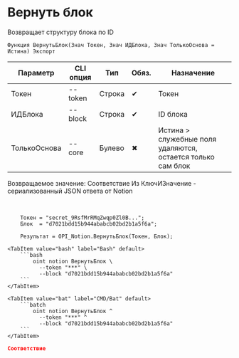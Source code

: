 ﻿---
sidebar_position: 2
description: Вернуть блок и другие функции для работы с Notion в Открытом пакете интеграций - бесплатной open-source библиотеке интеграций для 1С:Предприятие 8, OneScript и CLI
keywords: [1C, 1С, 1С:Предприятие, 1С:Предприятие 8.3, API, Интеграция, Сервисы, Обмен, OneScript, CLI, Notion]
---


# Вернуть блок
 Возвращает структуру блока по ID



`Функция ВернутьБлок(Знач Токен, Знач ИДБлока, Знач ТолькоОснова = Истина) Экспорт`

  | Параметр | CLI опция | Тип | Обяз. | Назначение |
  |-|-|-|-|-|
  | Токен | --token | Строка | &#x2714; | Токен |
  | ИДБлока | --block | Строка | &#x2714; | ID блока |
  | ТолькоОснова | --core | Булево | &#x2716; | Истина > служебные поля удаляются, остается только сам блок |

  
  Возвращаемое значение:   Соответствие Из КлючИЗначение - сериализованный JSON ответа от Notion

<br/>




```bsl title="Пример использования для 1С:Предприятие/OneScript"
    Токен = "secret_9RsfMrRMqZwqp0Zl0B...";
    Блок  = "d7021bdd15b944ababcb02bd2b1a5f6a";

    Результат = OPI_Notion.ВернутьБлок(Токен, Блок);
```
    

 <Tabs>
  
    <TabItem value="bash" label="Bash" default>
        ```bash
            oint notion ВернутьБлок \
              --token "***" \
              --block "d7021bdd15b944ababcb02bd2b1a5f6a"
        ```
    </TabItem>
  
    <TabItem value="bat" label="CMD/Bat" default>
        ```batch
            oint notion ВернутьБлок ^
              --token "***" ^
              --block "d7021bdd15b944ababcb02bd2b1a5f6a"
        ```
    </TabItem>
</Tabs>


```json title="Результат"
Соответствие
```
